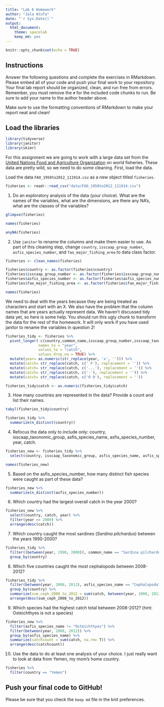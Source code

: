 ```yaml
---
title: "Lab 6 Homework"
author: "Jala Atufa"
date: "`r Sys.Date()`"
output:
  html_document: 
    theme: spacelab
    keep_md: yes
---
```


```r
knitr::opts_chunk$set(echo = TRUE)
```

## Instructions
Answer the following questions and complete the exercises in RMarkdown. Please embed all of your code and push your final work to your repository. Your final lab report should be organized, clean, and run free from errors. Remember, you must remove the `#` for the included code chunks to run. Be sure to add your name to the author header above.  

Make sure to use the formatting conventions of RMarkdown to make your report neat and clean!  

## Load the libraries
```r
library(tidyverse)
library(janitor)
library(skimr)
```

For this assignment we are going to work with a large data set from the [United Nations Food and Agriculture Organization](http://www.fao.org/about/en/) on world fisheries. These data are pretty wild, so we need to do some cleaning. First, load the data.  

Load the data `FAO_1950to2012_111914.csv` as a new object titled `fisheries`.
```r
fisheries <- readr::read_csv("data/FAO_1950to2012_111914.csv")
```

1. Do an exploratory analysis of the data (your choice). What are the names of the variables, what are the dimensions, are there any NA's, what are the classes of the variables?  
```r
glimpse(fisheries)
```
```r
names(fisheries)
```
```r
anyNA(fisheries)
```


2. Use `janitor` to rename the columns and make them easier to use. As part of this cleaning step, change `country`, `isscaap_group_number`, `asfis_species_number`, and `fao_major_fishing_area` to data class factor. 
```r
fisheries <- clean_names(fisheries)
```

```r
fisheries$country <- as.factor(fisheries$country)
fisheries$isscaap_group_number <- as.factor(fisheries$isscaap_group_number)
fisheries$asfis_species_number <- as.factor(fisheries$asfis_species_number)
fisheries$fao_major_fishing_area <- as.factor(fisheries$fao_major_fishing_area)
```
```r
names(fisheries)
```

We need to deal with the years because they are being treated as characters and start with an X. We also have the problem that the column names that are years actually represent data. We haven't discussed tidy data yet, so here is some help. You should run this ugly chunk to transform the data for the rest of the homework. It will only work if you have used janitor to rename the variables in question 2!
```r
fisheries_tidy <- fisheries %>% 
  pivot_longer(-c(country,common_name,isscaap_group_number,isscaap_taxonomic_group,asfis_species_number,asfis_species_name,fao_major_fishing_area,measure),
               names_to = "year",
               values_to = "catch",
               values_drop_na = TRUE) %>% 
  mutate(year= as.numeric(str_replace(year, 'x', ''))) %>% 
  mutate(catch= str_replace(catch, c(' F'), replacement = '')) %>% 
  mutate(catch= str_replace(catch, c('...'), replacement = '')) %>% 
  mutate(catch= str_replace(catch, c('-'), replacement = '')) %>% 
  mutate(catch= str_replace(catch, c('0 0'), replacement = ''))

fisheries_tidy$catch <- as.numeric(fisheries_tidy$catch)
```

3. How many countries are represented in the data? Provide a count and list their names.
```r
tabyl(fisheries_tidy$country)
```

```r
fisheries_tidy %>% 
  summarize(n_distinct(country))
```

4. Refocus the data only to include only: country, isscaap_taxonomic_group, asfis_species_name, asfis_species_number, year, catch.
```r
fisheries_new <- fisheries_tidy %>% 
  select(country, isscaap_taxonomic_group, asfis_species_name, asfis_species_number, year, catch)
```
```r
names(fisheries_new)
```

5. Based on the asfis_species_number, how many distinct fish species were caught as part of these data?
```r
fisheries_new %>%
  summarize(n_distinct(asfis_species_number))
```

6. Which country had the largest overall catch in the year 2000?
```r
fisheries_new %>% 
  select(country, catch, year) %>% 
  filter(year == 2000) %>% 
  arrange(desc(catch))
```

7. Which country caught the most sardines (_Sardina pilchardus_) between the years 1990-2000?
```r
fisheries_tidy %>% 
  filter((between(year, 1990, 2000)), common_name == "Sardina pilchardus") %>% 
  group_by(country)
```

8. Which five countries caught the most cephalopods between 2008-2012?
```r
fisheries_tidy %>% 
  filter(between(year, 2008, 2012), asfis_species_name == "Cephalopoda") %>% 
  group_by(country) %>% 
  summarize(sum_ceph_2008_to_2012 = sum(catch, between(year, 2008, 2012), na.rm = TRUE)) %>% 
  arrange(desc(sum_ceph_2008_to_2012))
```

9. Which species had the highest catch total between 2008-2012? (hint: Osteichthyes is not a species)
```r
fisheries_new %>% 
  filter(asfis_species_name != "Osteichthyes") %>%
  filter(between(year, 2008, 2012)) %>% 
  group_by(asfis_species_name) %>% 
  summarize(catchcount = sum(catch, na.rm= T)) %>% 
  arrange(desc(catchcount))
```

10. Use the data to do at least one analysis of your choice.
I just really want to look at data from Yemen, my mom's home country. 
```r
fisheries %>% 
  filter(country == "Yemen")
```

## Push your final code to GitHub!
Please be sure that you check the `keep md` file in the knit preferences.   